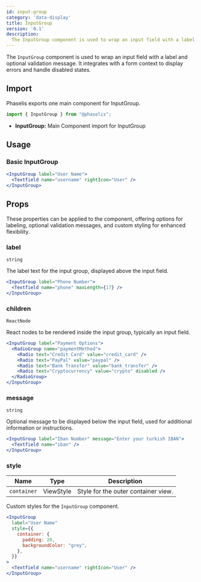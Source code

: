 ```yaml
---
id: input-group
category: 'data-display'
title: InputGroup
version: '0.1'
description:
  The InputGroup component is used to wrap an input field with a label and optional validation message.
---
```


The `InputGroup` component is used to wrap an input field with a label and optional validation message. It integrates with a form context to display errors and handle disabled states.


## Import

Phaselis exports one main component for InputGroup.

```js
import { InputGroup } from "@phaselis";
```

- **InputGroup:** Main Component import for InputGroup

## Usage

### Basic InputGroup

```jsx
<InputGroup label="User Name">
  <Textfield name="username" rightIcon="User" />
</InputGroup>
```

## Props

These properties can be applied to the component, offering options for labeling, optional validation messages, and custom styling for enhanced flexibility.

### label
`string`

The label text for the input group, displayed above the input field.

```jsx
<InputGroup label="Phone Number">
  <Textfield name="phone" maxLength={17} />
</InputGroup>
```

### children
`ReactNode`

React nodes to be rendered inside the input group, typically an input field.

```jsx
<InputGroup label="Payment Options">
  <RadioGroup name="paymentMethod">
    <Radio text="Credit Card" value="credit_card" />
    <Radio text="PayPal" value="paypal" />
    <Radio text="Bank Transfer" value="bank_transfer" />
    <Radio text="Cryptocurrency" value="crypto" disabled />
  </RadioGroup>
</InputGroup>
```

### message
`string`

Optional message to be displayed below the input field, used for additional information or instructions.

```jsx
<InputGroup label="Iban Number" message="Enter your turkish IBAN">
  <Textfield name="iban" />
</InputGroup>
```

### style
| Name | Type | Description |
| ---- | ---- | ---- |
| `container` | ViewStyle | Style for the outer container view. |

Custom styles for the `InputGroup` component.

```jsx
<InputGroup
  label="User Name"
  style={{
    container: {
      padding: 20,
      backgroundColor: "grey",
    },
  }}
>
  <Textfield name="username" rightIcon="User" />
</InputGroup>
```